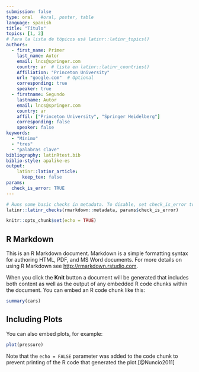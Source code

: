 ```yaml
---
submission: false
type: oral   #oral, poster, table
language: spanish
title: "Título"
topics: [1, 2]
# Para la lista de tópicos usá latinr::latinr_topics()
authors:
  - first_name: Primer
    last_name: Autor
    email: lncs@springer.com
    country: ar  # lista en latinr::latinr_countries()
    Affiliation: "Princeton University"
    url: "google.com"  # Optional 
    corresponding: true
    speaker: true
  - firstname: Segundo 
    lastname: Autor
    email: lncs@springer.com
    country: ar
    affil: ["Princeton University", "Springer Heidelberg"]
    corresponding: false
    speaker: false  
keywords: 
  - "Mínimo"
  - "tres"
  - "palabras clave"
bibliography: latinRtest.bib
biblio-style: apalike-es   
output: 
    latinr::latinr_article:
      keep_tex: false
params: 
  check_is_error: TRUE
---
```


```r
# Runs some basic checks in metadata. To disable, set check_is_error to FALSE
latinr::latinr_checks(rmarkdown::metadata, params$check_is_error)
```


```r
knitr::opts_chunk$set(echo = TRUE)
```

## R Markdown



This is an R Markdown document. Markdown is a simple formatting syntax for authoring HTML, PDF, and MS Word documents. For more details on using R Markdown see <http://rmarkdown.rstudio.com>.

When you click the **Knit** button a document will be generated that includes both content as well as the output of any embedded R code chunks within the document. You can embed an R code chunk like this:

```r
summary(cars)
```

## Including Plots

You can also embed plots, for example:

```r
plot(pressure)
```

Note that the `echo = FALSE` parameter was added to the code chunk to prevent printing of the R code that generated the plot.[@Nuncio2011]
